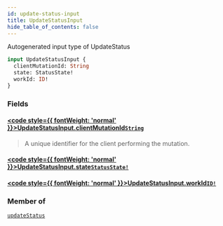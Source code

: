 ```yaml
---
id: update-status-input
title: UpdateStatusInput
hide_table_of_contents: false
---
```








Autogenerated input type of UpdateStatus

```graphql
input UpdateStatusInput {
  clientMutationId: String
  state: StatusState!
  workId: ID!
}
```


### Fields

#### [<code style={{ fontWeight: 'normal' }}>UpdateStatusInput.<b>clientMutationId</b></code>](#)<Bullet />[`String`](/docs/graphql-api/beta/reference/scalars/string) <Badge class="secondary" text="scalar"/>
> A unique identifier for the client performing the mutation.
> 

#### [<code style={{ fontWeight: 'normal' }}>UpdateStatusInput.<b>state</b></code>](#)<Bullet />[`StatusState!`](/docs/graphql-api/beta/reference/enums/status-state) <Badge class="secondary" text="non-null"/> <Badge class="secondary" text="enum"/>
> 
> 

#### [<code style={{ fontWeight: 'normal' }}>UpdateStatusInput.<b>workId</b></code>](#)<Bullet />[`ID!`](/docs/graphql-api/beta/reference/scalars/id) <Badge class="secondary" text="non-null"/> <Badge class="secondary" text="scalar"/>
> 
> 



### Member of

[`updateStatus`](/docs/graphql-api/beta/reference/mutations/update-status)  <Badge class="secondary" text="mutation"/>



